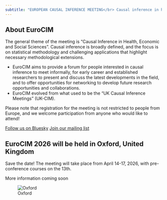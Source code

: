```yaml
---
subtitle: "EUROPEAN CAUSAL INFERENCE MEETING</br> Causal inference in health, economic and social science"
---
```


## About EuroCIM

The general theme of the meeting is “Causal Inference in Health, Economic and Social Sciences”. Causal inference is broadly defined, and the focus is on statistical methodology and challenging applications that highlight necessary methodological extensions.

- EuroCIM aims to provide a forum for people interested in causal inference to meet informally,
for early career and established researchers to present and discuss the latest developments in the field,
and to offer opportunities for networking to develop future research opportunities and collaborations.
- EuroCIM evolved from what used to be the “UK Causal Inference Meetings” (UK-CIM). 

Please note that registration for the meeting is not restricted to people from Europe, and we welcome participation from anyone who would like to attend!

[Follow us on Bluesky](https://bsky.app/profile/eurocim.bsky.social){.btn .btn-outline-primary .btn role="button"} 
[Join our mailing list](https://www.jiscmail.ac.uk/cgi-bin/wa-jisc.exe?SUBED1=EUROCIM-DISCUSS&A=1){.btn .btn-outline-primary .btn role="button"}


## EuroCIM 2026 will be held in Oxford, United Kingdom { .conference-teaser }

Save the date! The meeting will take place from April 14-17, 2026, with pre-conference courses on the 13th.

More information coming soon

![Oxford](oxford-small.png)



